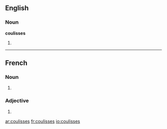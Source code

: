 ==English==

===Noun===
'''coulisses'''

# {{plural of|[[coulisse]]}}

----

==French==

===Noun===
{{infl|fr|plural}} {{f|p}}

# {{plural of|[[coulisse#French|coulisse]]|lang=fr}}

===Adjective===
{{infl|fr|adjective form}} {{f|p}}

# {{form of|Feminine plural|coulis|lang=French}}


[[ar:coulisses]]
[[fr:coulisses]]
[[io:coulisses]]